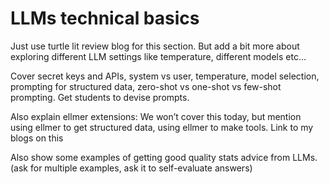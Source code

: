 # LLMs technical basics 

Just use turtle lit review blog for this section. 
But add a bit more about exploring different LLM settings like temperature, different models etc...

Cover secret keys and APIs, system vs user, temperature, model selection, prompting for structured data, zero-shot vs one-shot vs few-shot prompting. Get students to devise prompts. 

Also explain ellmer extensions: We won't cover this today, but mention using ellmer to get structured data, using ellmer to make tools. Link to my blogs on this

Also show some examples of getting good quality stats advice from LLMs. (ask for multiple examples, ask it to self-evaluate answers)